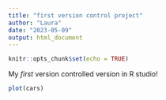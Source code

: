 ```yaml
---
title: "first version control project"
author: "Laura"
date: "2023-05-09"
output: html_document
---
```


```r
knitr::opts_chunk$set(echo = TRUE)
```

My *first* version controlled version in R studio!

```r
plot(cars)
```


